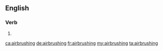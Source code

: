 ==English==

===Verb===
{{head|en|present participle}}

# {{present participle of|airbrush|lang=en}}

[[ca:airbrushing]]
[[de:airbrushing]]
[[fr:airbrushing]]
[[my:airbrushing]]
[[ta:airbrushing]]